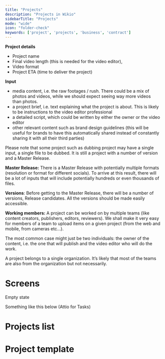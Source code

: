 ```yaml
---
title: "Projects"
description: "Projects in Wikio"
sidebarTitle: "Projects"
mode: "wide"
icon: "folder-check"
keywords: ['project', 'projects', 'business', 'contract']
---
```


**Project details**

- Project name
- Final video length (this is needed for the video editor),
- Video format
- Project ETA (time to deliver the project)

**Input**

- media content, i.e. the raw footages / rush. There could be a mix of photos and videos, while we should expect seeing way more videos than photos.
- a project brief, i.e. text explaining what the project is about. This is likely to be instructions to the video editor professional
- a detailed script, which could be written by either the owner or the video editor
- other relevant content such as brand design guidelines (this will be useful for brands to have this automatically shared instead of constantly sharing it with all their third parties)

Please note that some project such as dubbing project may have a single input, a single file to be dubbed. It is still a project with a number of version and a Master Release.

**Master Release:** There is a Master Release with potentially multiple formats (resolution or format for different socials). To arrive at this result, there will be a lot of inputs that will include potentially hundreds or even thousands of files.

**Versions**: Before getting to the Master Release, there will be a number of versions, Release candidates. All the versions should be made easily accessible.

**Working members:** A project can be worked on by multiple teams (like content creators, publishers, editors, reviewers). We shall make it very easy for members of a team to upload items on a given project (from the web and mobile, from cameras etc…).

The most common case might just be two individuals: the owner of the content, i.e. the one that will publish and the video editor who will do the work.

A project belongs to a single organization. It’s likely that most of the teams are also from the organization but not necessarily.

# Screens

Empty state

Something like this below (Attio for Tasks)

# Projects list

# Project template